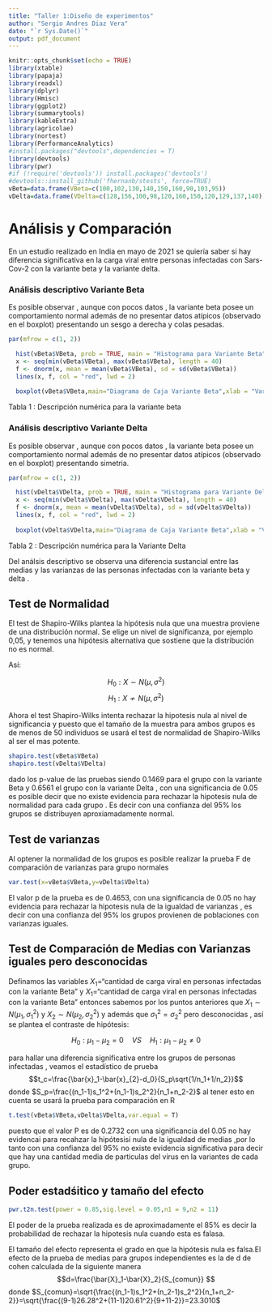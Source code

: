 ```yaml
---
title: "Taller 1:Diseño de experimentos"
author: "Sergio Andres Diaz Vera"
date: "`r Sys.Date()`"
output: pdf_document
---
```


```r
knitr::opts_chunk$set(echo = TRUE)
library(xtable)
library(papaja)
library(readxl)
library(dplyr)
library(Hmisc)
library(ggplot2)
library(summarytools)
library(kableExtra)
library(agricolae)
library(nortest)
library(PerformanceAnalytics)
#install.packages("devtools",dependencies = T)
library(devtools)
library(pwr)
#if (!require('devtools')) install.packages('devtools')
#devtools::install_github('fhernanb/stests', force=TRUE)
vBeta=data.frame(VBeta=c(100,102,130,140,150,160,90,103,95))
vDelta=data.frame(VDelta=c(128,156,100,98,120,160,150,120,129,137,140))
```
# Análisis y Comparación
En un estudio realizado en India en mayo de 2021 se quiería saber si hay diferencia significativa en la carga viral entre personas infectadas con Sars-Cov-2 con la variante beta y la variante delta.

\begin{enumerate} 
 \item Se procede a observar la carga viral entre personas infectadas  con la variante beta y delta
\end{enumerate}

\begin{table}[ht]
\centering
\begin{tabular}{rrrrrrrrrr}
  \hline
 & 1 & 2 & 3 & 4 & 5 & 6 & 7 & 8 & 9 \\ 
  \hline
Variante Beta & 100 & 102 & 130 & 140 & 150 & 160 & 90 & 103 & 95 \\ 
   \hline
\end{tabular}
\end{table}

\begin{table}[ht]
\centering
\begin{tabular}{rrrrrrrrrrrr}
  \hline
 & 1 & 2 & 3 & 4 & 5 & 6 & 7 & 8 & 9 & 10 & 11 \\ 
  \hline
Variante Delta & 128 & 156 & 100 & 98 & 120 & 160 & 150 & 120 & 129 & 137 & 140 \\ 
   \hline
\end{tabular}
\end{table}
### Análisis descriptivo Variante Beta

Es posible observar , aunque con pocos datos , la variante beta posee un comportamiento normal además de no presentar datos atípicos (observado en el boxplot) presentando un sesgo a derecha y colas pesadas.
```r
par(mfrow = c(1, 2))

  hist(vBeta$VBeta, prob = TRUE, main = "Histograma para Variante Beta", ylab = "Densidad",xlab = "Variante Beta")
  x <- seq(min(vBeta$VBeta), max(vBeta$VBeta), length = 40)
  f <- dnorm(x, mean = mean(vBeta$VBeta), sd = sd(vBeta$VBeta))
  lines(x, f, col = "red", lwd = 2)
  
  boxplot(vBeta$VBeta,main="Diagrama de Caja Variante Beta",xlab = "Variante Beta")
```
\newpage

Tabla 1 : Descripción numérica para la variante beta

````{=tex}
\begin{center}
```r
descripcion= data.frame(Promedio=mean(vBeta$VBeta),
                         Mediana=median(vBeta$VBeta),
                         Varianza=var(vBeta$VBeta),
                         Desvi.Estandar=sd(vBeta$VBeta),
                         Coef.Variación=sd(vBeta$VBeta)/ mean(vBeta$VBeta)*100,
                         Q1=quantile(vBeta$VBeta,probs=0.25),
                         Q2=quantile(vBeta$VBeta,probs=0.5),
                         Q3=quantile(vBeta$VBeta,probs=0.75),
                         Mínimo=min(vBeta$VBeta),
                         Máximo=max(vBeta$VBeta) )
row.names(descripcion)="Estimaciones"
knitr::kable(t(descripcion),"latex",digits = 2)
```
\end{center}
````
### Análisis descriptivo Variante Delta


Es posible observar , aunque con pocos datos , la variante beta posee un comportamiento normal además de no presentar datos atípicos (observado en el boxplot) presentando simetria.

```r
par(mfrow = c(1, 2))

  hist(vDelta$VDelta, prob = TRUE, main = "Histograma para Variante Delta", ylab = "Densidad",xlab = "Variante Delta")
  x <- seq(min(vDelta$VDelta), max(vDelta$VDelta), length = 40)
  f <- dnorm(x, mean = mean(vDelta$VDelta), sd = sd(vDelta$VDelta))
  lines(x, f, col = "red", lwd = 2)
  
  boxplot(vDelta$VDelta,main="Diagrama de Caja Variante Beta",xlab = "Variante Delta")
```

Tabla 2 : Descripción numérica para la Variante Delta

````{=tex}
\begin{center}
```r
descripcion= data.frame(Promedio=mean(vDelta$VDelta),
                         Mediana=median(vDelta$VDelta),
                         Varianza=var(vDelta$VDelta),
                         Desvi.Estandar=sd(vDelta$VDelta),
                         Coef.Variación=sd(vDelta$VDelta)/ mean(vDelta$VDelta)*100,
                         Q1=quantile(vDelta$VDelta,probs=0.25),
                         Q2=quantile(vDelta$VDelta,probs=0.5),
                         Q3=quantile(vDelta$VDelta,probs=0.75),
                         Mínimo=min(vDelta$VDelta),
                         Máximo=max(vDelta$VDelta) )
row.names(descripcion)="Estimaciones"
knitr::kable(t(descripcion),"latex",digits = 2)
```
\end{center}
````
Del análsis descriptivo se observa una diferencia sustancial entre las medias y las varianzas de las personas  infectadas con la variante beta y delta . 

## Test de Normalidad
El test de Shapiro-Wilks plantea la hipótesis nula que una muestra proviene de una distribución normal. Se elige un nivel de significanza, por ejemplo 0,05, y tenemos una hipótesis alternativa que sostiene que la distribución no es normal.

Así:

$$H_0 : X \sim N(\mu,\sigma^2)$$
$$H_1 : X\nsim N(\mu,\sigma^2)$$

Ahora el test Shapiro-Wilks intenta rechazar la hipotesis nula al nivel de significancia y puesto que el tamaño de la muestra para ambos grupos es de menos de 50 individuos se usará  el test de normalidad 
de Shapiro-Wilks al ser el mas potente.

```r
shapiro.test(vBeta$VBeta)
shapiro.test(vDelta$VDelta)
```

dado los p-value de las pruebas  siendo 0.1469 para el grupo con la variante Beta y 0.6561 el grupo con la variante Delta  , con una significancia de 0.05 es posible decir que no 
existe evidencia para rechazar la hipotesis nula de normalidad para cada grupo . Es decir con una confianza del $95\%$ los grupos se distribuyen aproxiamadamente normal.

## Test de varianzas

Al optener la normalidad de los grupos es posible  realizar la prueba F de comparación de varianzas para grupo normales

```r
var.test(x=vBeta$VBeta,y=vDelta$VDelta)
```

El valor p de la prueba es de 0.4653, con una significancia de 0.05 no hay evidencia para rechazar la hipotesis nula de la igualdad de varianzas , es decir con una confianza del $95\%$
los grupos provienen de poblaciones con varianzas iguales.

## Test de Comparación de Medias con Varianzas iguales pero desconocidas

Definamos las variables $X_1=$"cantidad de carga viral en personas infectadas con la variante Beta" y $X_1=$"cantidad de carga viral en personas infectadas con la variante Beta" 
entonces sabemos por los puntos anteriores que $X_1\sim N(\mu_1,\sigma_1^2)$ y $X_2\sim N(\mu_2,\sigma_2^2)$ y además que $\sigma^2_1 = \sigma^2_2$ pero desconocidas , así se plantea el contraste de hipótesis:

$$H_0:\mu_1-\mu_2=0\quad VS \quad H_1:\mu_1-\mu_2\neq0$$ 

para hallar una diferencia significativa entre los grupos de personas infectadas , veamos el estadístico de prueba $$t_c=\frac{\bar{x}_1-\bar{x}_{2}-d_0}{S_p\sqrt{1/n_1+1/n_2}}$$ donde $S_p=\frac{(n_1-1)s_1^2+(n_1-1)s_2^2}{n_1+n_2-2}$
al tener esto en cuenta se usará la prueba para comparación en R
```r
t.test(vBeta$VBeta,vDelta$VDelta,var.equal = T)
```
puesto que el valor P es de 0.2732 con una significancia del 0.05 no hay evidencai para recahzar la hipótesisi nula de la igualdad de medias ,por lo tanto con una confianza del $95\%$ no existe evidencia significativa para decir que hay una cantidad media de particulas
del virus en la variantes de cada grupo.

## Poder estadśitico y tamaño del efecto

```r
pwr.t2n.test(power = 0.85,sig.level = 0.05,n1 = 9,n2 = 11)
```
El poder de la prueba realizada es de aproximadamente el $85\%$ es decir la probabilidad de rechazar la hipotesis nula cuando esta es falasa. 


El tamaño del efecto representa el grado en que la hipótesis nula es falsa.El efecto de la prueba de medias para grupos independientes es  la de d de cohen calculada de la siguiente manera $$d=\frac{\bar{X}_1-\bar{X}_2}{S_{comun}} $$  donde $S_{comun}=\sqrt{\frac{(n_1-1)s_1^2+(n_2-1)s_2^2}{n_1+n_2-2}}=\sqrt{\frac{(9-1)26.28^2+(11-1)20.61^2}{9+11-2}}=23.3010$
